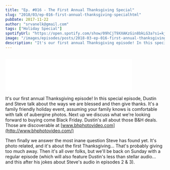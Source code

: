 ```yaml
---
title: "Ep. #016 - The First Annual Thanksgiving Special"
slug: "2018/03/ep-016-first-annual-thanksgiving-specialhtml"
pubDate: 2017-11-22
author: "srvanelk@gmail.com"
tags: ["Holiday Special"]
spotifyUrl: "https://open.spotify.com/show/09hCjT9XXAKzGin8bkLG3a?si=kjRZvQ1JTb6Ov3HVzSSlWA"
image: "/images/episodes/posts/2018-03-ep-016-first-annual-thanksgiving-specialhtml/THANKS.webp"
description: "It's our first annual Thanksgiving episode! In this special episode, Dustin and Steve talk about the ways we are blessed and then give thanks. It's a family friendly holiday event, assuming your family knows is comfortable with talk of aubergine photos. Next up we discuss what we're looking forward to buying come Black Friday. Dustin's all about those B&H deals. Those are discoverable at www.bhphotovideo.com"
---
```


<figure>
  <img src="/images/episodes/posts/2018-03-ep-016-first-annual-thanksgiving-specialhtml/THANKS.webp" alt="" />
</figure>
<iframe class="embedly-embed" src="//cdn.embedly.com/widgets/media.html?src=https%3A%2F%2Fanchor.fm%2Fweddingphotohangover%2Fembed%2Fepisodes%2FEp--016---The-First-Annual-Thanksgiving-Special-e1rihk&url=https%3A%2F%2Fanchor.fm%2Fweddingphotohangover%2Fepisodes%2FEp--016---The-First-Annual-Thanksgiving-Special-e1rihk&image=https%3A%2F%2Fd3t3ozftmdmh3i.cloudfront.net%2Fstaging%2Fpodcast_uploaded_episode400%2F805714%2F805714-1532296921103-a01d9525784ff.jpg&key=61d05c9d54e8455ea7a9677c366be814&type=text%2Fhtml&schema=anchor&wmode=opaque" width="400" height="102" scrolling="no" frameborder="0" allow="autoplay; fullscreen" allowfullscreen="true"></iframe>

It's our first annual Thanksgiving episode! In this special episode, Dustin and Steve talk about the ways we are blessed and then give thanks. It's a family friendly holiday event, assuming your family knows is comfortable with talk of aubergine photos. Next up we discuss what we're looking forward to buying come Black Friday. Dustin's all about those B&H deals. Those are discoverable at [www.bhphotovideo.com](http://www.bhphotovideo.com/)

Then finally we answer the most inane question Steve has found yet. It's photo related, and it's about the first Thanksgiving... That's probably giving too much away. Then it's all over folks, but we'll be back on Sunday with a regular episode (which will also feature Dustin's less than stellar audio... and this after his jokes about Steve's audio in episodes 2 & 3).
